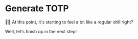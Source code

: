 # Generate TOTP

<EpicVideo url="https://www.epicweb.dev/workshops/authentication-strategies-and-implementation/change-email/implementing-email-verification-for-changing-email-addresses/solution" />

👨‍💼 At this point, it's starting to feel a bit like a regular drill right?

Well, let's finish up in the next step!
